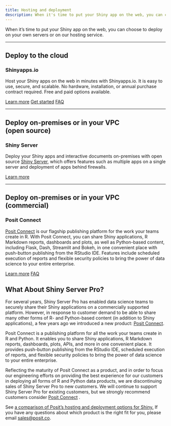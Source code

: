 ```yaml
---
title: Hosting and deployment
description: When it's time to put your Shiny app on the web, you can choose to deploy on your own servers or on our hosting service.
---
```


:::{.lead}
When it's time to put your Shiny app on the web, you can choose to deploy on your own servers or on our hosting service.
:::

---

<h2>Deploy to the cloud</h2>
### Shinyapps.io
Host your Shiny apps on the web in minutes with Shinyapps.io. It is easy to use, secure, and scalable. No hardware, installation, or annual purchase contract required. Free and paid options available.

<a class="btn btn-outline-dark btn-sm mt-3 no-icon" href="http://www.shinyapps.io/" target="_blank">Learn more</a> 
<a class="btn btn-outline-dark btn-sm mt-3 no-icon" href="https://shyr-test-center.netlify.app/r/articles/share/shinyapps/" target="_blank">Get started</a> 
<a class="btn btn-outline-dark btn-sm mt-3 no-icon" href="https://support.rstudio.com/hc/en-us/sections/203868087-shinyapps-io" target="_blank">FAQ</a> 

<hr class="my-5">

<h2>Deploy on-premises or in your VPC <br>(open source)</h2>
### Shiny Server
Deploy your Shiny apps and interactive documents on-premises with open source [Shiny Server](https://www.rstudio.com/products/shiny/shiny-server/), which offers features such as multiple apps on a single server and deployment of apps behind firewalls.


<a class="btn btn-outline-dark btn-sm mt-3 no-icon" href="https://www.rstudio.com/products/shiny/shiny-server/" target="_blank">Learn more</a> 

<hr class="my-5"> 

<h2> Deploy on-premises or in your VPC <br>(commercial)</h2>


### Posit Connect

[Posit Connect](https://www.rstudio.com/products/connect/) is our flagship publishing platform for the work your teams create in R. With Posit Connect, you can share Shiny applications, R Markdown reports, dashboards and plots, as well as Python-based content, including Flask, Dash, Streamlit and Bokeh, in one convenient place with push-button publishing from the RStudio IDE. Features include scheduled execution of reports and flexible security policies to bring the power of data science to your entire enterprise.



<a class="btn btn-outline-dark btn-sm mt-3 no-icon" href="https://www.rstudio.com/products/connect/" target="_blank">Learn more</a> <a class="btn btn-outline-dark btn-sm mt-3 no-icon" href="https://support.rstudio.com/hc/en-us/sections/205987508-RStudio-Connect#" target="_blank">FAQ</a> 



:::{.column-screen .bg-blue .my-5 .py-4}

:::{.column-body .bg-blue}

## What About Shiny Server Pro?

For several years, Shiny Server Pro has enabled data science teams to securely share their Shiny applications on a commercially supported platform. However, in response to customer demand to be able to share many other forms of R- and Python-based content (in addition to Shiny applications), a few years ago we introduced a new product: [Posit Connect](https://www.rstudio.com/products/connect/).

Posit Connect is a publishing platform for all the work your teams create in R and Python. It enables you to share Shiny applications, R Markdown reports, dashboards, plots, APIs, and more in one convenient place. It provides push-button publishing from the RStudio IDE, scheduled execution of reports, and flexible security policies to bring the power of data science to your entire enterprise.

Reflecting the maturity of Posit Connect as a product, and in order to focus our engineering efforts on providing the best experience for our customers in deploying all forms of R and Python data products, we are discontinuing sales of Shiny Server Pro to new customers. We will continue to support Shiny Server Pro for existing customers, but we strongly recommend customers consider [Posit Connect](https://www.rstudio.com/products/connect/) .

:::
:::

See <a href="https://www.rstudio.com/products/shiny/shiny-server/">a comparison of Posit's hosting and deployment options for Shiny.</a> If you have any questions about which product is the right fit for you, please email <a href="mailto:sales@posit.co">sales@posit.co</a>.
